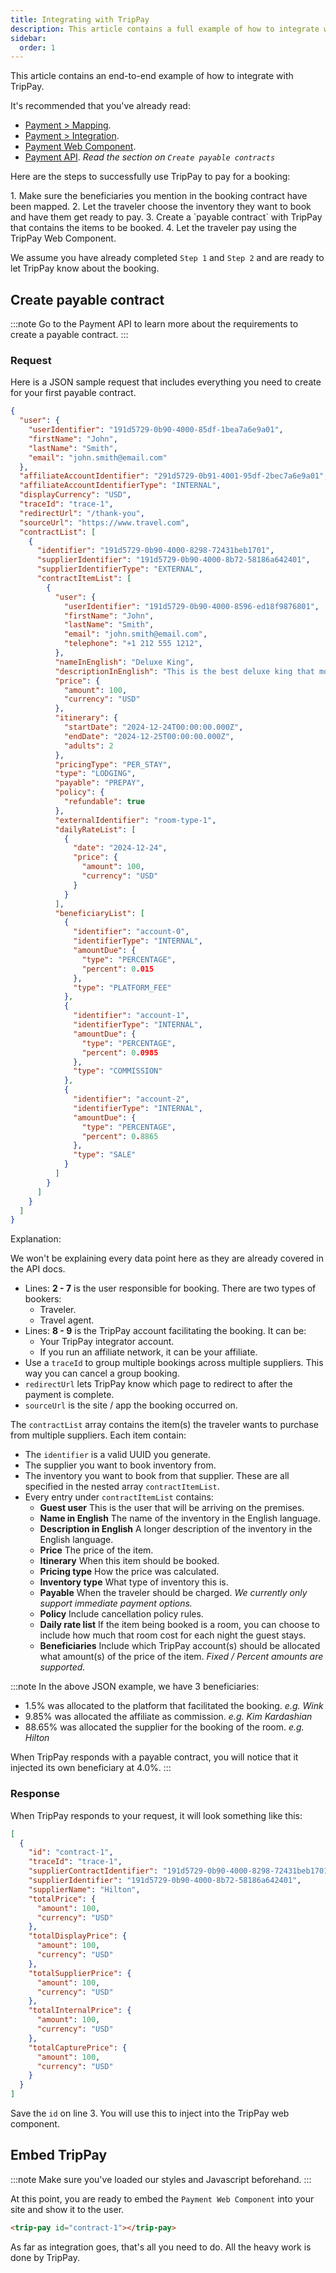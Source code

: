 ```yaml
---
title: Integrating with TripPay
description: This article contains a full example of how to integrate with and let TripPay handle the payment for you.
sidebar:
  order: 1
---
```



This article contains an end-to-end example of how to integrate with TripPay.

It's recommended that you've already read:

- [Payment > Mapping](/payment/mapping).
- [Payment > Integration](/payment/integration).
- [Payment Web Component](/developers/web-components/#payment).
- [Payment API](/developers/apis/#payment-api). *Read the section on `Create payable contracts`*

Here are the steps to successfully use TripPay to pay for a booking:

<Steps>
1. Make sure the beneficiaries you mention in the booking contract have been mapped.
2. Let the traveler choose the inventory they want to book and have them get ready to pay.
3. Create a `payable contract` with TripPay that contains the items to be booked.
4. Let the traveler pay using the TripPay Web Component.
</Steps>

We assume you have already completed `Step 1` and `Step 2` and are ready to let TripPay know about the booking.

## Create payable contract

:::note
Go to the Payment API to learn more about the requirements to create a payable contract.
:::

### Request
Here is a JSON sample request that includes everything you need to create for your first payable contract.

```json {3-6, 8-9}
{
  "user": {
    "userIdentifier": "191d5729-0b90-4000-85df-1bea7a6e9a01",
    "firstName": "John",
    "lastName": "Smith",
    "email": "john.smith@email.com"
  },
  "affiliateAccountIdentifier": "291d5729-0b91-4001-95df-2bec7a6e9a01",
  "affiliateAccountIdentifierType": "INTERNAL",
  "displayCurrency": "USD",
  "traceId": "trace-1",
  "redirectUrl": "/thank-you",
  "sourceUrl": "https://www.travel.com",
  "contractList": [
    {
      "identifier": "191d5729-0b90-4000-8298-72431beb1701",
      "supplierIdentifier": "191d5729-0b90-4000-8b72-58186a642401",
      "supplierIdentifierType": "EXTERNAL",
      "contractItemList": [
        {
          "user": {
            "userIdentifier": "191d5729-0b90-4000-8596-ed18f9876801",
            "firstName": "John",
            "lastName": "Smith",
            "email": "john.smith@email.com",
            "telephone": "+1 212 555 1212",
          },
          "nameInEnglish": "Deluxe King",
          "descriptionInEnglish": "This is the best deluxe king that money can buy.",
          "price": {
            "amount": 100,
            "currency": "USD"
          },
          "itinerary": {
            "startDate": "2024-12-24T00:00:00.000Z",
            "endDate": "2024-12-25T00:00:00.000Z",
            "adults": 2
          },
          "pricingType": "PER_STAY",
          "type": "LODGING",
          "payable": "PREPAY",
          "policy": {
            "refundable": true
          },
          "externalIdentifier": "room-type-1",
          "dailyRateList": [
            {
              "date": "2024-12-24",
              "price": {
                "amount": 100,
                "currency": "USD"
              }
            }
          ],
          "beneficiaryList": [
            {
              "identifier": "account-0",
              "identifierType": "INTERNAL",
              "amountDue": {
                "type": "PERCENTAGE",
                "percent": 0.015
              },
              "type": "PLATFORM_FEE"
            },
            {
              "identifier": "account-1",
              "identifierType": "INTERNAL",
              "amountDue": {
                "type": "PERCENTAGE",
                "percent": 0.0985
              },
              "type": "COMMISSION"
            },
            {
              "identifier": "account-2",
              "identifierType": "INTERNAL",
              "amountDue": {
                "type": "PERCENTAGE",
                "percent": 0.8865
              },
              "type": "SALE"
            }
          ]
        }
      ]
    }
  ]
}
```

Explanation:

We won't be explaining every data point here as they are already covered in the API docs. 

- Lines: **2 - 7** is the user responsible for booking. There are two types of bookers:
    - Traveler.
    - Travel agent.
- Lines: **8 - 9** is the TripPay account facilitating the booking. It can be:
    - Your TripPay integrator account.
    - If you run an affiliate network, it can be your affiliate.
- Use a `traceId` to group multiple bookings across multiple suppliers. This way you can cancel a group booking.
- `redirectUrl` lets TripPay know which page to redirect to after the payment is complete.
- `sourceUrl` is the site / app the booking occurred on.

The `contractList` array contains the item(s) the traveler wants to purchase from multiple suppliers. Each item contain:

- The `identifier` is a valid UUID you generate.
- The supplier you want to book inventory from.
- The inventory you want to book from that supplier. These are all specified in the nested array `contractItemList`.
- Every entry under `contractItemList` contains:
    - **Guest user** This is the user that will be arriving on the premises.
    - **Name in English** The name of the inventory in the English language.
    - **Description in English** A longer description of the inventory in the English language.
    - **Price** The price of the item.
    - **Itinerary** When this item should be booked.
    - **Pricing type** How the price was calculated.
    - **Inventory type** What type of inventory this is.
    - **Payable** When the traveler should be charged. *We currently only support immediate payment options.*
    - **Policy** Include cancellation policy rules.
    - **Daily rate list** If the item being booked is a room, you can choose to include how much that room cost for each night the guest stays.
    - **Beneficiaries** Include which TripPay account(s) should be allocated what amount(s) of the price of the item. *Fixed / Percent amounts are supported.*

:::note
In the above JSON example, we have 3 beneficiaries:

- 1.5% was allocated to the platform that facilitated the booking. *e.g. Wink*
- 9.85% was allocated the affiliate as commission. *e.g. Kim Kardashian*
- 88.65% was allocated the supplier for the booking of the room. *e.g. Hilton*

When TripPay responds with a payable contract, you will notice that it injected its own beneficiary at 4.0%.
:::

### Response

When TripPay responds to your request, it will look something like this:

```json {3}
[
  {
    "id": "contract-1",
    "traceId": "trace-1",
    "supplierContractIdentifier": "191d5729-0b90-4000-8298-72431beb1701",
    "supplierIdentifier": "191d5729-0b90-4000-8b72-58186a642401",
    "supplierName": "Hilton",
    "totalPrice": {
      "amount": 100,
      "currency": "USD"
    },
    "totalDisplayPrice": {
      "amount": 100,
      "currency": "USD"
    },
    "totalSupplierPrice": {
      "amount": 100,
      "currency": "USD"
    },
    "totalInternalPrice": {
      "amount": 100,
      "currency": "USD"
    },
    "totalCapturePrice": {
      "amount": 100,
      "currency": "USD"
    }
  }
]
```

Save the `id` on line 3. You will use this to inject into the TripPay web component.

## Embed TripPay

:::note
Make sure you've loaded our styles and Javascript beforehand.
:::

At this point, you are ready to embed the `Payment Web Component` into your site and show it to the user.

```html
<trip-pay id="contract-1"></trip-pay>
```

As far as integration goes, that's all you need to do. All the heavy work is done by TripPay.